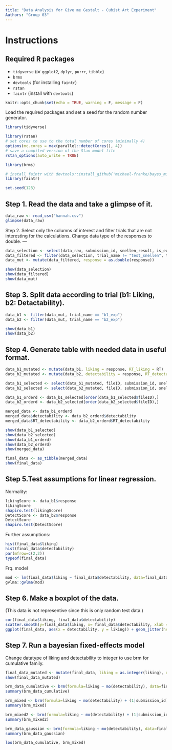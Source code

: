 ---
title: "Data Analysis for Give me Gestalt - Cubist Art Experiment"
Authors: "Group 03"
---

# Instructions

## Required R packages
* `tidyverse` (or `ggplot2`, `dplyr`, `purrr`, `tibble`)
* `brms`
* `devtools` (for installing `faintr`)
* `rstan`
* `faintr` (install with `devtools`)

```{r setup, include=FALSE}
knitr::opts_chunk$set(echo = TRUE, warning = F, message = F)

```

Load the required packages and set a seed for the random number generator.
```{r}
library(tidyverse)

library(rstan)
# set cores to use to the total number of cores (minimally 4)
options(mc.cores = max(parallel::detectCores(), 4))
# save a compiled version of the Stan model file
rstan_options(auto_write = TRUE)

library(brms)

# install faintr with devtools::install_github('michael-franke/bayes_mixed_regression_tutorial/faintr', build_vignettes = TRUE))
library(faintr)

set.seed(123)

```

Step 1. Read the data and take a glimpse of it.
---

```{r}
data_raw <- read_csv("hannah.csv")
glimpse(data_raw)
```


Step 2. Select only the columns of interest and filter trials that are not interesting for the calculations.
Change data type of the responses to double.
---

```{r}
data_selection <- select(data_raw, submission_id, snellen_result, is_expert, trial_name, trial_number, fileID, response, RT, timeSpent)
data_filtered <- filter(data_selection, trial_name != "test_snellen", trial_name != "b0_expert")
data_mut <- mutate(data_filtered, response = as.double(response))

show(data_selection)
show(data_filtered)
show(data_mut)

```


Step 3. Split data according to trial (b1: Liking, b2: Detactability).
---

```{r}
data_b1 <- filter(data_mut, trial_name == "b1_exp")
data_b2 <- filter(data_mut, trial_name == "b2_exp")

show(data_b1)
show(data_b2)
```

Step 4. Generate table with needed data in useful format.
---

```{r}
data_b1_mutated <- mutate(data_b1, liking = response, RT_liking = RT)
data_b2_mutated <- mutate(data_b2, detectability = response, RT_detectability = RT)

data_b1_selected <- select(data_b1_mutated, fileID, submission_id, snellen_result, timeSpent, liking, RT_liking)
data_b2_selected <- select(data_b2_mutated, fileID, submission_id, snellen_result, timeSpent, detectability, RT_detectability)

data_b1_orderd <- data_b1_selected[order(data_b1_selected$fileID),]
data_b2_orderd <- data_b2_selected[order(data_b2_selected$fileID),]

merged_data <- data_b1_orderd
merged_data$detectability <- data_b2_orderd$detectability
merged_data$RT_detectability <- data_b2_orderd$RT_detectability

show(data_b1_selected)
show(data_b2_selected)
show(data_b1_orderd)
show(data_b2_orderd)
show(merged_data)

final_data <- as_tibble(merged_data)
show(final_data)
```

Step 5.Test assumptions for linear regression.
---
Normality:
```{r}
likingScore <- data_b1$response
likingScore
shapiro.test(likingScore)
DetectScore <- data_b2$response
DetectScore
shapiro.test(DetectScore)
```
Further assumptions:
```{r}
hist(final_data$liking)
hist(final_data$detectability)
par(mfrow=c(2,2))
typeof(final_data)
```

Frq. model
```{r}
mod <- lm(final_data$liking ~ final_data$detectability, data=final_data)
gvlma::gvlma(mod)
```

Step 6. Make a boxplot of the data.
---
(This data is not representive since this is only random test data.)

```{r}
cor(final_data$liking, final_data$detectability)
scatter.smooth(y=final_data$liking, x= final_data$detectability, xlab = "Detection Scores", ylab = "Liking Scores")
ggplot(final_data, aes(x = detectability, y = liking)) + geom_jitter(height = 0.25, width = 0.25) + xlim(1,7) + ylim(1,7) + geom_smooth(method = "lm")
```

Step 7. Run a bayesian fixed-effects model 
---
Change datatype of liking and detectability to integer to use brm for cumulative family.

```{r}
final_data_mutated <- mutate(final_data, liking = as.integer(liking), detectability = as.integer(detectability))
show(final_data_mutated)

brm_data_cumulative <- brm(formula=liking ~ mo(detectability), data=final_data_mutated, family = "cumulative")
summary(brm_data_cumulative)
```
```{r}
brm_mixed <- brm(formula=liking ~ mo(detectability) + (1|submission_id), data=final_data_mutated, family = "cumulative")
summary(brm_mixed)
```
```{r}
brm_mixed2 <- brm(formula=liking ~ mo(detectability) + (1|submission_id) + (1|fileID), data=final_data_mutated, family = "cumulative")
summary(brm_mixed2)
```



```{r}

brm_data_gaussian <- brm(formula=liking ~ mo(detectability), data=final_data, family = "gaussian")
summary(brm_data_gaussian)

```

```{r}

loo(brm_data_cumulative, brm_mixed)

```